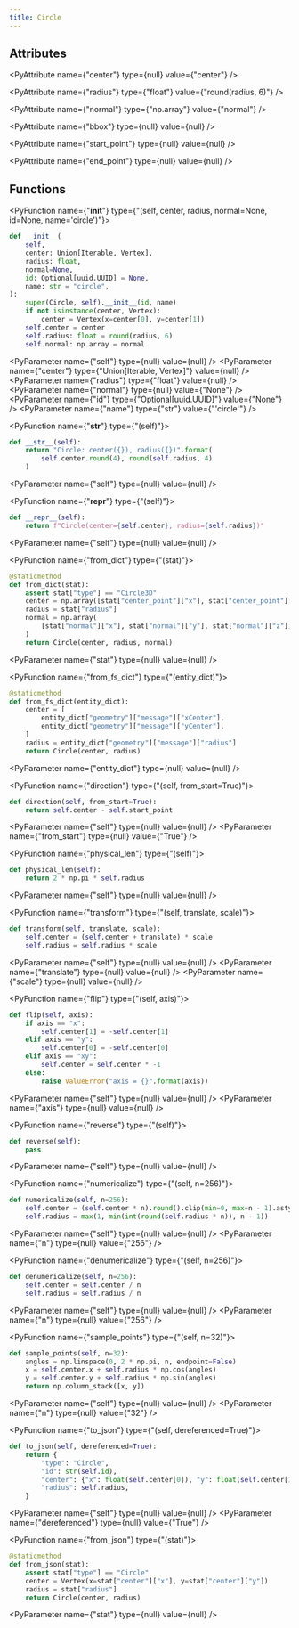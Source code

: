 ```yaml
---
title: Circle
---
```


## Attributes

<PyAttribute name={"center"} type={null} value={"center"} />

<PyAttribute name={"radius"} type={"float"} value={"round(radius, 6)"} />

<PyAttribute name={"normal"} type={"np.array"} value={"normal"} />

<PyAttribute name={"bbox"} type={null} value={null} />

<PyAttribute name={"start_point"} type={null} value={null} />

<PyAttribute name={"end_point"} type={null} value={null} />

## Functions

<PyFunction name={"__init__"} type={"(self, center, radius, normal=None, id=None, name='circle')"}>

<PySourceCode >

```python
def __init__(
    self,
    center: Union[Iterable, Vertex],
    radius: float,
    normal=None,
    id: Optional[uuid.UUID] = None,
    name: str = "circle",
):
    super(Circle, self).__init__(id, name)
    if not isinstance(center, Vertex):
        center = Vertex(x=center[0], y=center[1])
    self.center = center
    self.radius: float = round(radius, 6)
    self.normal: np.array = normal
```

</PySourceCode>

<div >

<PyParameter name={"self"} type={null} value={null} />
<PyParameter name={"center"} type={"Union[Iterable, Vertex]"} value={null} />
<PyParameter name={"radius"} type={"float"} value={null} />
<PyParameter name={"normal"} type={null} value={"None"} />
<PyParameter name={"id"} type={"Optional[uuid.UUID]"} value={"None"} />
<PyParameter name={"name"} type={"str"} value={"'circle'"} />

</div>

<PyFunctionReturn type={null} />

</PyFunction>

<PyFunction name={"__str__"} type={"(self)"}>

<PySourceCode >

```python
def __str__(self):
    return "Circle: center({}), radius({})".format(
        self.center.round(4), round(self.radius, 4)
    )
```

</PySourceCode>

<div >

<PyParameter name={"self"} type={null} value={null} />

</div>

<PyFunctionReturn type={null} />

</PyFunction>

<PyFunction name={"__repr__"} type={"(self)"}>

<PySourceCode >

```python
def __repr__(self):
    return f"Circle(center={self.center}, radius={self.radius})"
```

</PySourceCode>

<div >

<PyParameter name={"self"} type={null} value={null} />

</div>

<PyFunctionReturn type={null} />

</PyFunction>

<PyFunction name={"from_dict"} type={"(stat)"}>

<PySourceCode >

```python
@staticmethod
def from_dict(stat):
    assert stat["type"] == "Circle3D"
    center = np.array([stat["center_point"]["x"], stat["center_point"]["y"]])
    radius = stat["radius"]
    normal = np.array(
        [stat["normal"]["x"], stat["normal"]["y"], stat["normal"]["z"]]
    )
    return Circle(center, radius, normal)
```

</PySourceCode>

<div >

<PyParameter name={"stat"} type={null} value={null} />

</div>

<PyFunctionReturn type={null} />

</PyFunction>

<PyFunction name={"from_fs_dict"} type={"(entity_dict)"}>

<PySourceCode >

```python
@staticmethod
def from_fs_dict(entity_dict):
    center = [
        entity_dict["geometry"]["message"]["xCenter"],
        entity_dict["geometry"]["message"]["yCenter"],
    ]
    radius = entity_dict["geometry"]["message"]["radius"]
    return Circle(center, radius)
```

</PySourceCode>

<div >

<PyParameter name={"entity_dict"} type={null} value={null} />

</div>

<PyFunctionReturn type={null} />

</PyFunction>

<PyFunction name={"direction"} type={"(self, from_start=True)"}>

<PySourceCode >

```python
def direction(self, from_start=True):
    return self.center - self.start_point
```

</PySourceCode>

<div >

<PyParameter name={"self"} type={null} value={null} />
<PyParameter name={"from_start"} type={null} value={"True"} />

</div>

<PyFunctionReturn type={null} />

</PyFunction>

<PyFunction name={"physical_len"} type={"(self)"}>

<PySourceCode >

```python
def physical_len(self):
    return 2 * np.pi * self.radius
```

</PySourceCode>

<div >

<PyParameter name={"self"} type={null} value={null} />

</div>

<PyFunctionReturn type={null} />

</PyFunction>

<PyFunction name={"transform"} type={"(self, translate, scale)"}>

<PySourceCode >

```python
def transform(self, translate, scale):
    self.center = (self.center + translate) * scale
    self.radius = self.radius * scale
```

</PySourceCode>

<div >

<PyParameter name={"self"} type={null} value={null} />
<PyParameter name={"translate"} type={null} value={null} />
<PyParameter name={"scale"} type={null} value={null} />

</div>

<PyFunctionReturn type={null} />

</PyFunction>

<PyFunction name={"flip"} type={"(self, axis)"}>

<PySourceCode >

```python
def flip(self, axis):
    if axis == "x":
        self.center[1] = -self.center[1]
    elif axis == "y":
        self.center[0] = -self.center[0]
    elif axis == "xy":
        self.center = self.center * -1
    else:
        raise ValueError("axis = {}".format(axis))
```

</PySourceCode>

<div >

<PyParameter name={"self"} type={null} value={null} />
<PyParameter name={"axis"} type={null} value={null} />

</div>

<PyFunctionReturn type={null} />

</PyFunction>

<PyFunction name={"reverse"} type={"(self)"}>

<PySourceCode >

```python
def reverse(self):
    pass
```

</PySourceCode>

<div >

<PyParameter name={"self"} type={null} value={null} />

</div>

<PyFunctionReturn type={null} />

</PyFunction>

<PyFunction name={"numericalize"} type={"(self, n=256)"}>

<PySourceCode >

```python
def numericalize(self, n=256):
    self.center = (self.center * n).round().clip(min=0, max=n - 1).astype(int)
    self.radius = max(1, min(int(round(self.radius * n)), n - 1))
```

</PySourceCode>

<div >

<PyParameter name={"self"} type={null} value={null} />
<PyParameter name={"n"} type={null} value={"256"} />

</div>

<PyFunctionReturn type={null} />

</PyFunction>

<PyFunction name={"denumericalize"} type={"(self, n=256)"}>

<PySourceCode >

```python
def denumericalize(self, n=256):
    self.center = self.center / n
    self.radius = self.radius / n
```

</PySourceCode>

<div >

<PyParameter name={"self"} type={null} value={null} />
<PyParameter name={"n"} type={null} value={"256"} />

</div>

<PyFunctionReturn type={null} />

</PyFunction>

<PyFunction name={"sample_points"} type={"(self, n=32)"}>

<PySourceCode >

```python
def sample_points(self, n=32):
    angles = np.linspace(0, 2 * np.pi, n, endpoint=False)
    x = self.center.x + self.radius * np.cos(angles)
    y = self.center.y + self.radius * np.sin(angles)
    return np.column_stack([x, y])
```

</PySourceCode>

<div >

<PyParameter name={"self"} type={null} value={null} />
<PyParameter name={"n"} type={null} value={"32"} />

</div>

<PyFunctionReturn type={null} />

</PyFunction>

<PyFunction name={"to_json"} type={"(self, dereferenced=True)"}>

<PySourceCode >

```python
def to_json(self, dereferenced=True):
    return {
        "type": "Circle",
        "id": str(self.id),
        "center": {"x": float(self.center[0]), "y": float(self.center[1])},
        "radius": self.radius,
    }
```

</PySourceCode>

<div >

<PyParameter name={"self"} type={null} value={null} />
<PyParameter name={"dereferenced"} type={null} value={"True"} />

</div>

<PyFunctionReturn type={null} />

</PyFunction>

<PyFunction name={"from_json"} type={"(stat)"}>

<PySourceCode >

```python
@staticmethod
def from_json(stat):
    assert stat["type"] == "Circle"
    center = Vertex(x=stat["center"]["x"], y=stat["center"]["y"])
    radius = stat["radius"]
    return Circle(center, radius)
```

</PySourceCode>

<div >

<PyParameter name={"stat"} type={null} value={null} />

</div>

<PyFunctionReturn type={null} />

</PyFunction>